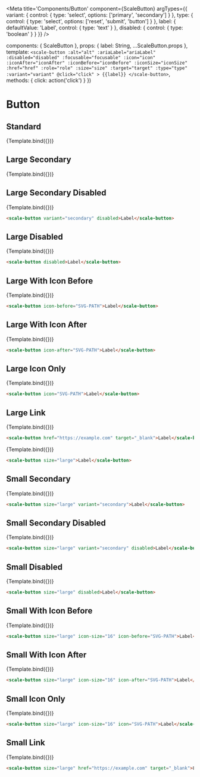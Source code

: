 
<Meta
  title='Components/Button'
  component={ScaleButton}
  argTypes={{
    variant: {
      control: { type: 'select', options: ['primary', 'secondary'] }
    },
    type: {
      control: { type: 'select', options: ['reset', 'submit', 'button'] }
    },
    label: {
      defaultValue: 'Label',
      control: { type: 'text' }
    },
    disabled: {
      control: { type: 'boolean' }
    }
  }}
/>

  components: { ScaleButton },
  props: {
    label: String,
    ...ScaleButton.props
  },
  template: `
    <scale-button
      :alt="alt"
      :ariaLabel="ariaLabel"
      :disabled="disabled"
      :focusable="focusable"
      :icon="icon"
      :iconAfter="iconAfter"
      :iconBefore="iconBefore"
      :iconSize="iconSize"
      :href="href"
      :role="role"
      :size="size"
      :target="target"
      :type="type"
      :variant="variant"
      @click="click"
    >
      {{label}}
    </scale-button>
  `,
  methods: { click: action('click') }
})

# Button

## Standard

<Canvas withSource="none">
  <Story
    name='Large Standard'
    args={{
      label: 'A button'
    }}
  >
    {Template.bind({})}
  </Story>
</Canvas>

<ArgsTable story='Large Standard' />


## Large Secondary

<Canvas withSource="none">
  <Story
    name='Large Secondary'
    args={{
      variant: 'secondary',
    }}
  >
    {Template.bind({})}
  </Story>
</Canvas>

## Large Secondary Disabled

<Canvas withSource="none">
  <Story
    name='Large Secondary Disabled'
    args={{
      variant: 'secondary',
      disabled: true,
    }}
  >
    {Template.bind({})}
  </Story>
</Canvas>

```html
<scale-button variant="secondary" disabled>Label</scale-button>
```


## Large Disabled

<Canvas withSource="none">
  <Story
    name='Large Disabled'
    args={{
      disabled: true,
    }}
  >
    {Template.bind({})}
  </Story>
</Canvas>

```html
<scale-button disabled>Label</scale-button>
```


## Large With Icon Before

<Canvas withSource="none">
  <Story
    name='Large With Icon Before'
    args={{
      iconBefore: ICON,
    }}
  >
    {Template.bind({})}
  </Story>
</Canvas>

```html
<scale-button icon-before="SVG-PATH">Label</scale-button>
```


## Large With Icon After

<Canvas withSource="none">
  <Story
    name='Large With Icon After'
    args={{
      iconAfter: "M7.4 19.95c-.25-.35-.2-.8.1-1.05l8.8-6.9-8.75-6.9a.691.691 0 01-.1-1.05c.25-.3.75-.4 1.05-.1L18.7 12 8.45 20.1c-.3.25-.8.2-1.05-.15z",
    }}
  >
    {Template.bind({})}
  </Story>
</Canvas>

```html
<scale-button icon-after="SVG-PATH">Label</scale-button>
```


## Large Icon Only

<Canvas withSource="none">
  <Story
    name='Large Icon Only'
    args={{
      icon: ICON,
      alt: 'Search'
    }}
  >
    {Template.bind({})}
  </Story>
</Canvas>

```html
<scale-button icon="SVG-PATH">Label</scale-button>
```


## Large Link

<Canvas withSource="none">
  <Story
    name='Large Link'
    args={{
      href: 'https://example.com',
      target: '_blank'
    }}
  >
    {Template.bind({})}
  </Story>
</Canvas>

```html
<scale-button href="https://example.com" target="_blank">Label</scale-button>
```


<Canvas withSource="none">
  <Story
    name='Small Standard'
    args={{
      size: 'small',
      iconSize: 16,
      label: 'A button'
    }}
  >
    {Template.bind({})}
  </Story>
</Canvas>


```html
<scale-button size="large">Label</scale-button>
```


## Small Secondary

<Canvas withSource="none">
  <Story
    name='Small Secondary'
    args={{
      size: 'small',
      iconSize: 16,
      variant: 'secondary',
    }}
  >
    {Template.bind({})}
  </Story>
</Canvas>


```html
<scale-button size="large" variant="secondary">Label</scale-button>
```

## Small Secondary Disabled

<Canvas withSource="none">
  <Story
    name='Small Secondary Disabled'
    args={{
      size: 'small',
      iconSize: 16,
      variant: 'secondary',
      disabled: true,
    }}
  >
    {Template.bind({})}
  </Story>
</Canvas>

```html
<scale-button size="large" variant="secondary" disabled>Label</scale-button>
```


## Small Disabled

<Canvas withSource="none">
  <Story
    name='Small Disabled'
    args={{
      size: 'small',
      iconSize: 16,
      disabled: true,
    }}
  >
    {Template.bind({})}
  </Story>
</Canvas>

```html
<scale-button size="large" disabled>Label</scale-button>
```


## Small With Icon Before

<Canvas withSource="none">
  <Story
    name='Small With Icon Before'
    args={{
      size: 'small',
      iconSize: 16,
      iconBefore: ICON,
    }}
  >
    {Template.bind({})}
  </Story>
</Canvas>

```html
<scale-button size="large" icon-size="16" icon-before="SVG-PATH">Label</scale-button>
```


## Small With Icon After

<Canvas withSource="none">
  <Story
    name='Small With Icon After'
    args={{
      size: 'small',
      iconSize: 16,
      iconAfter: "M7.4 19.95c-.25-.35-.2-.8.1-1.05l8.8-6.9-8.75-6.9a.691.691 0 01-.1-1.05c.25-.3.75-.4 1.05-.1L18.7 12 8.45 20.1c-.3.25-.8.2-1.05-.15z",
    }}
  >
    {Template.bind({})}
  </Story>
</Canvas>

```html
<scale-button size="large" icon-size="16" icon-after="SVG-PATH">Label</scale-button>
```


## Small Icon Only

<Canvas withSource="none">
  <Story
    name='Small Icon Only'
    args={{
      size: 'small',
      iconSize: 16,
      icon: ICON,
      alt: 'Search'
    }}
  >
    {Template.bind({})}
  </Story>
</Canvas>

```html
<scale-button size="large" icon-size="16" icon="SVG-PATH">Label</scale-button>
```


## Small Link

<Canvas withSource="none">
  <Story
    name='Small Link'
    args={{
      size: 'small',
      iconSize: 16,
      href: 'https://example.com',
      target: '_blank'
    }}
  >
    {Template.bind({})}
  </Story>
</Canvas>

```html
<scale-button size="large" href="https://example.com" target="_blank">Label</scale-button>
```

